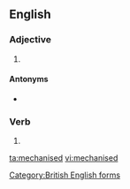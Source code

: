 ==English==

===Adjective===
{{en-adj}}

# {{alternative spelling of|mechanized|lang=en}}

====Antonyms====
* {{l|en|non-mechanised}}

===Verb===
{{head|en|verb form}}

# {{en-past of|mechanise|lang=en}}

[[Category:British English forms]]

[[ta:mechanised]]
[[vi:mechanised]]